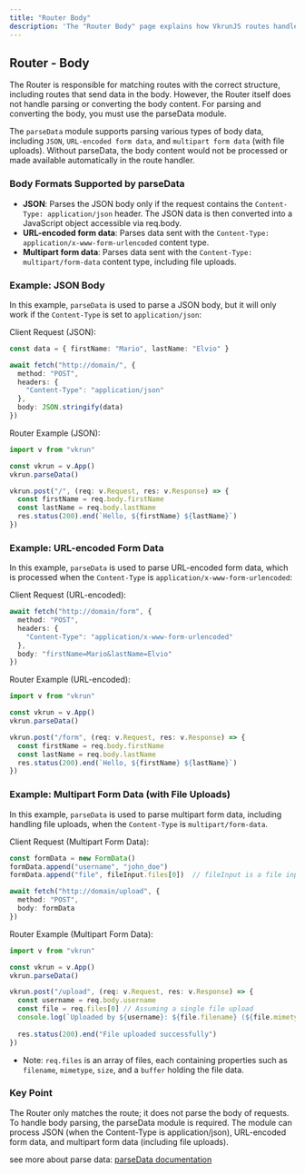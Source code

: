 ```yaml
---
title: "Router Body"
description: 'The "Router Body" page explains how VkrunJS routes handle incoming requests with body data, highlighting the use of the `parseData` module for parsing and converting various body formats like JSON, URL-encoded, and multipart form data, including file uploads.'
---
```


## Router - Body

The Router is responsible for matching routes with the correct structure, including routes that send data in the body. However, the Router itself does not handle parsing or converting the body content. For parsing and converting the body, you must use the parseData module.

The `parseData` module supports parsing various types of body data, including `JSON`, `URL-encoded form data`, and `multipart form data` (with file uploads). Without parseData, the body content would not be processed or made available automatically in the route handler.

### Body Formats Supported by parseData

- **JSON**: Parses the JSON body only if the request contains the `Content-Type: application/json` header. The JSON data is then converted into a JavaScript object accessible via req.body.
- **URL-encoded form data**: Parses data sent with the `Content-Type: application/x-www-form-urlencoded` content type.
- **Multipart form data**: Parses data sent with the `Content-Type: multipart/form-data` content type, including file uploads.

### Example: JSON Body

In this example, `parseData` is used to parse a JSON body, but it will only work if the `Content-Type` is set to `application/json`:

Client Request (JSON):

```ts
const data = { firstName: "Mario", lastName: "Elvio" }

await fetch("http://domain/", {
  method: "POST",
  headers: {
    "Content-Type": "application/json"
  },
  body: JSON.stringify(data)
})
```

Router Example (JSON):

```ts
import v from "vkrun"

const vkrun = v.App()
vkrun.parseData()

vkrun.post("/", (req: v.Request, res: v.Response) => {
  const firstName = req.body.firstName
  const lastName = req.body.lastName
  res.status(200).end(`Hello, ${firstName} ${lastName}`)
})
```

### Example: URL-encoded Form Data

In this example, `parseData` is used to parse URL-encoded form data, which is processed when the `Content-Type` is `application/x-www-form-urlencoded`:

Client Request (URL-encoded):

```ts
await fetch("http://domain/form", {
  method: "POST",
  headers: {
    "Content-Type": "application/x-www-form-urlencoded"
  },
  body: "firstName=Mario&lastName=Elvio"
})
```

Router Example (URL-encoded):

```ts
import v from "vkrun"

const vkrun = v.App()
vkrun.parseData()

vkrun.post("/form", (req: v.Request, res: v.Response) => {
  const firstName = req.body.firstName
  const lastName = req.body.lastName
  res.status(200).end(`Hello, ${firstName} ${lastName}`)
})
```

### Example: Multipart Form Data (with File Uploads)

In this example, `parseData` is used to parse multipart form data, including handling file uploads, when the `Content-Type` is `multipart/form-data`.

Client Request (Multipart Form Data):

```ts
const formData = new FormData()
formData.append("username", "john_doe")
formData.append("file", fileInput.files[0])  // fileInput is a file input element

await fetch("http://domain/upload", {
  method: "POST",
  body: formData
})
```

Router Example (Multipart Form Data):

```ts
import v from "vkrun"

const vkrun = v.App()
vkrun.parseData()

vkrun.post("/upload", (req: v.Request, res: v.Response) => {
  const username = req.body.username
  const file = req.files[0] // Assuming a single file upload
  console.log(`Uploaded by ${username}: ${file.filename} (${file.mimetype})`)
  
  res.status(200).end("File uploaded successfully")
})
```

- Note: `req.files` is an array of files, each containing properties such as `filename`, `mimetype`, `size`, and a `buffer` holding the file data.

### Key Point

The Router only matches the route; it does not parse the body of requests. To handle body parsing, the parseData module is required. The module can process JSON (when the Content-Type is application/json), URL-encoded form data, and multipart form data (including file uploads).

see more about parse data: [parseData documentation](/parse-data/introduction)